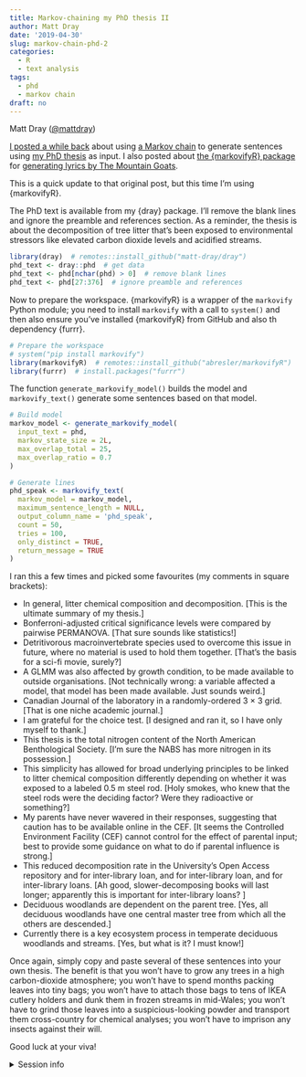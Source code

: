 ```yaml
---
title: Markov-chaining my PhD thesis II
author: Matt Dray
date: '2019-04-30'
slug: markov-chain-phd-2
categories:
  - R
  - text analysis
tags:
  - phd
  - markov chain
draft: no
---
```


Matt Dray ([\@mattdray](https://www.twitter.com/mattdray))

[I posted a while back](https://www.rostrum.blog/2018/06/30/markov-chain-phd/) about using [a Markov chain](https://hackernoon.com/from-what-is-a-markov-model-to-here-is-how-markov-models-work-1ac5f4629b71) to generate sentences using [my PhD thesis](https://orca.cf.ac.uk/68365/) as input. I also posted about [the {markovifyR} package](https://github.com/abresler/markovifyR) for [generating lyrics by The Mountain Goats](https://www.rostrum.blog/2019/04/25/gen-tmg-lyrics/).

This is a quick update to that original post, but this time I'm using {markovifyR}.

The PhD text is available from my {dray} package. I'll remove the blank lines and ignore the preamble and references section. As a reminder, the thesis is about the decomposition of tree litter that's been exposed to environmental stressors like elevated carbon dioxide levels and acidified streams.

```r
library(dray)  # remotes::install_github("matt-dray/dray")
phd_text <- dray::phd  # get data
phd_text <- phd[nchar(phd) > 0]  # remove blank lines
phd_text <- phd[27:376]  # ignore preamble and references
```

Now to prepare the workspace. {markovifyR} is a wrapper of the `markovify` Python module; you need to install `markovify` with a call to `system()` and then also ensure you've installed {markovifyR} from GitHub and also th dependency {furrr}.

```r
# Prepare the workspace
# system("pip install markovify")
library(markovifyR)  # remotes::install_github("abresler/markovifyR")
library(furrr)  # install.packages("furrr")
```

The function `generate_markovify_model()` builds the model and `markovify_text()` generate some sentences based on that model.

```r
# Build model
markov_model <- generate_markovify_model(
  input_text = phd,
  markov_state_size = 2L,
  max_overlap_total = 25,
  max_overlap_ratio = 0.7
)

# Generate lines
phd_speak <- markovify_text(
  markov_model = markov_model,
  maximum_sentence_length = NULL,
  output_column_name = 'phd_speak',
  count = 50,
  tries = 100,
  only_distinct = TRUE,
  return_message = TRUE
)
```

I ran this a few times and picked some favourites (my comments in square brackets):

* In general, litter chemical composition and decomposition. [This is the ultimate summary of my thesis.]
* Bonferroni-adjusted critical significance levels were compared by pairwise PERMANOVA. [That sure sounds like statistics!]
* Detritivorous macroinvertebrate species used to overcome this issue in future, where no material is used to hold them together. [That's the basis for a sci-fi movie, surely?]
* A GLMM was also affected by growth condition, to be made available to outside organisations. [Not technically wrong: a variable affected a model, that model has been made available. Just sounds weird.]
* Canadian Journal of the laboratory in a randomly-ordered 3 × 3 grid. [That is one niche academic journal.]
* I am grateful for the choice test. [I designed and ran it, so I have only myself to thank.]
* This thesis is the total nitrogen content of the North American Benthological Society. [I'm sure the NABS has more nitrogen in its possession.]
* This simplicity has allowed for broad underlying principles to be linked to litter chemical composition differently depending on whether it was exposed to a labeled 0.5 m steel rod. [Holy smokes, who knew that the steel rods were the deciding factor? Were they radioactive or something?]
* My parents have never wavered in their responses, suggesting that caution has to be available online in the CEF. [It seems the Controlled Environment Facility (CEF) cannot control for the effect of parental input; best to provide some guidance on what to do if parental influence is strong.]
* This reduced decomposition rate in the University’s Open Access repository and for inter-library loan, and for inter-library loan, and for inter-library loans. [Ah good, slower-decomposing books will last longer; apparently this is important for inter-library loans? ]
* Deciduous woodlands are dependent on the parent tree. [Yes, all deciduous woodlands have one central master tree from which all the others are descended.]
* Currently there is a key ecosystem process in temperate deciduous woodlands and streams. [Yes, but what is it? I must know!]

Once again, simply copy and paste several of these sentences into your own thesis. The benefit is that you won't have to grow any trees in a high carbon-dioxide atmosphere; you won't have to spend months packing leaves into tiny bags; you won't have to attach those bags to tens of IKEA cutlery holders and dunk them in frozen streams in mid-Wales; you won't have to grind those leaves into a suspicious-looking powder and transport them cross-country for chemical analyses; you won't have to imprison any insects against their will.

Good luck at your viva!

<details><summary>Session info</summary>
```r
paste("Last updated", Sys.Date())
xfun::session_info()
```
</details>
